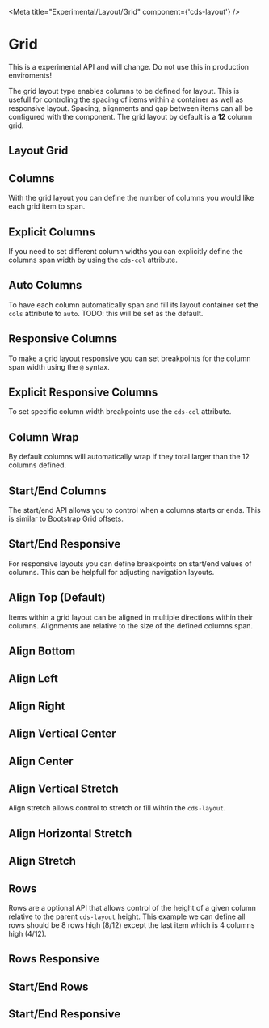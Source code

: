 
<Meta title="Experimental/Layout/Grid" component={'cds-layout'} />

# Grid

<cds-alert status="danger" closable="false">
  <cds-alert-content>This is a experimental API and will change. Do not use this in production enviroments!</cds-alert-content>
</cds-alert>
<br />

The grid layout type enables columns to be defined for layout. This is usefull
for controling the spacing of items within a container as well as responsive
layout. Spacing, alignments and gap between items can all be configured with
the component. The grid layout by default is a **12** column grid.

## Layout Grid
<Preview>
  <Story id="experimental-layout-all--grid-layout" />
</Preview>

## Columns

With the grid layout you can define the number of columns you would like each
grid item to span.

<Preview>
  <Story id="experimental-layout-all--grid-layout-columns" />
</Preview>

## Explicit Columns

If you need to set different column widths you can explicitly define the
columns span width by using the `cds-col` attribute.

<Preview>
  <Story id="experimental-layout-all--grid-layout-columns-explicit" />
</Preview>

## Auto Columns

To have each column automatically span and fill its layout container set
the `cols` attribute to `auto`. TODO: this will be set as the default.

<Preview>
  <Story id="experimental-layout-all--grid-layout-columns-auto" />
</Preview>

## Responsive Columns

To make a grid layout responsive you can set breakpoints for the column span
width using the `@` syntax.

<Preview >
  <Story id="experimental-layout-all--grid-layout-columns-responsive" />
</Preview>

## Explicit Responsive Columns

To set specific column width breakpoints use the `cds-col` attribute.

<Preview>
  <Story id="experimental-layout-all--grid-layout-columns-responsive-explicit" />
</Preview>

## Column Wrap

By default columns will automatically wrap if they total larger than the
12 columns defined.

<Preview>
  <Story id="experimental-layout-all--grid-layout-columns-wrap" />
</Preview>

## Start/End Columns

The start/end API allows you to control when a columns starts or ends. This is
similar to Bootstrap Grid offsets.

<Preview>
  <Story id="experimental-layout-all--grid-layout-columns-start-end" />
</Preview>

## Start/End Responsive

For responsive layouts you can define breakpoints on start/end values of
columns. This can be helpfull for adjusting navigation layouts.

<Preview>
  <Story id="experimental-layout-all--grid-layout-columns-start-end-responsive" />
</Preview>

## Align Top (Default)

Items within a grid layout can be aligned in multiple directions within their columns.
Alignments are relative to the size of the defined columns span.

<Preview>
  <Story id="experimental-layout-all--grid-layout-align-top" />
</Preview>

## Align Bottom
<Preview>
  <Story id="experimental-layout-all--grid-layout-align-bottom" />
</Preview>

## Align Left
<Preview>
  <Story id="experimental-layout-all--grid-layout-align-left" />
</Preview>

## Align Right
<Preview>
  <Story id="experimental-layout-all--grid-layout-align-right" />
</Preview>

## Align Vertical Center
<Preview>
  <Story id="experimental-layout-all--grid-layout-align-vertical-center" />
</Preview>

## Align Center
<Preview>
  <Story id="experimental-layout-all--grid-layout-align-center" />
</Preview>

## Align Vertical Stretch

Align stretch allows control to stretch or fill wihtin the `cds-layout`.

<Preview>
  <Story id="experimental-layout-all--grid-layout-align-vertical-stretch" />
</Preview>

## Align Horizontal Stretch
<Preview>
  <Story id="experimental-layout-all--grid-layout-align-horizontal-stretch" />
</Preview>

## Align Stretch
<Preview>
  <Story id="experimental-layout-all--grid-layout-align-stretch" />
</Preview>

## Rows

<!-- tbd on API and flexbox support -->
Rows are a optional API that allows control of the height of a given column
relative to the parent `cds-layout` height. This example we can define all rows
should be 8 rows high (8/12) except the last item which is 4 columns high (4/12).

<Preview>
  <Story id="experimental-layout-all--grid-layout-rows" />
</Preview>

## Rows Responsive
<Preview>
  <Story id="experimental-layout-all--grid-layout-rows-responsive" />
</Preview>

## Start/End Rows
<Preview>
  <Story id="experimental-layout-all--grid-layout-rows-start-end" />
</Preview>

## Start/End Responsive
<Preview>
  <Story id="experimental-layout-all--grid-layout-rows-start-end-responsive" />
</Preview>
